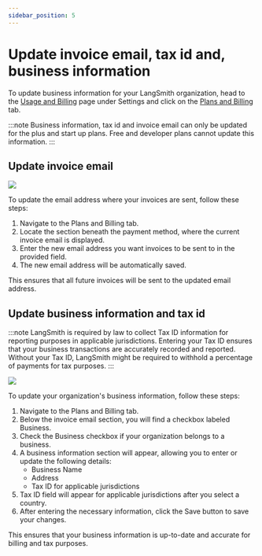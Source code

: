 ```yaml
---
sidebar_position: 5
---
```


# Update invoice email, tax id and, business information

To update business information for your LangSmith organization, head to the
[Usage and Billing](https://smith.langchain.com/settings/payments) page under Settings and click on the [Plans and Billing](https://smith.langchain.com/settings/payments?tab=2) tab. 

:::note
Business information, tax id and invoice email can only be updated for the plus and start up plans. Free and developer plans cannot update this information.
:::

## Update invoice email

![](../static/update_invoice_email.png)

To update the email address where your invoices are sent, follow these steps:

1. Navigate to the Plans and Billing tab.
2. Locate the section beneath the payment method, where the current invoice email is displayed.
3. Enter the new email address you want invoices to be sent to in the provided field.
4. The new email address will be automatically saved.

This ensures that all future invoices will be sent to the updated email address.

## Update business information and tax id

:::note
LangSmith is required by law to collect Tax ID information for reporting purposes in applicable jurisdictions. Entering your Tax ID ensures that your business transactions are accurately recorded and reported. Without your Tax ID, LangSmith might be required to withhold a percentage of payments for tax purposes.
:::

![](../static/update_business_info.png)

To update your organization's business information, follow these steps:

1. Navigate to the Plans and Billing tab.
2. Below the invoice email section, you will find a checkbox labeled Business.
3. Check the Business checkbox if your organization belongs to a business.
4. A business information section will appear, allowing you to enter or update the following details:
    * Business Name
    * Address
    * Tax ID for applicable jurisdictions
5. Tax ID field will appear for applicable jurisdictions after you select a country. 
6. After entering the necessary information, click the Save button to save your changes.

This ensures that your business information is up-to-date and accurate for billing and tax purposes.